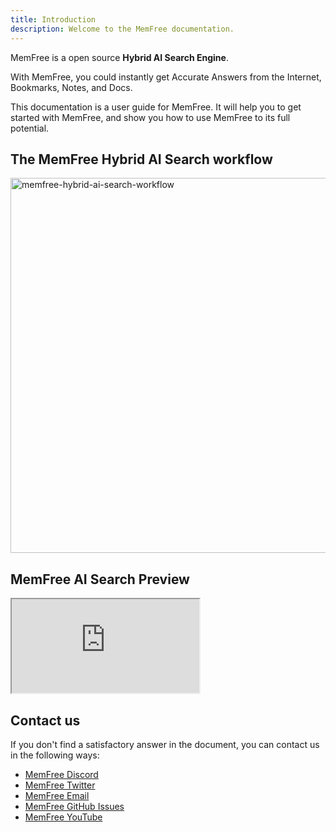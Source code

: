 ```yaml
---
title: Introduction
description: Welcome to the MemFree documentation.
---
```


MemFree is a open source <b>Hybrid AI Search Engine</b>.

With MemFree, you could instantly get Accurate Answers from the Internet, Bookmarks, Notes, and Docs.

This documentation is a user guide for MemFree. It will help you to get started with MemFree, and show you how to use MemFree to its full potential.

## The MemFree Hybrid AI Search workflow

<Image
    className="mt-4 overflow-hidden rounded-lg border"
    width="800"
    height="600"
    src="/memfree-hybrid-ai-search.webp"
    alt="memfree-hybrid-ai-search-workflow"
/>

## MemFree AI Search Preview

<iframe
    className="mt-6 aspect-video w-full"
    src="https://www.youtube.com/embed/DeSgChxTvzc"
    title="MemFree Preview: Hybrid AI Search Engine"
    allow="accelerometer; autoplay; clipboard-write; encrypted-media; gyroscope; picture-in-picture; web-share; fullscreen"
    referrerPolicy="strict-origin-when-cross-origin"
    allowFullScreen
></iframe>

## Contact us

If you don't find a satisfactory answer in the document, you can contact us in the following ways:

-   [MemFree Discord](https://discord.com/invite/7QqyMSTaRq)
-   [MemFree Twitter](https://x.com/ahaapple2023)
-   [MemFree Email](mailto:support@memfrre.me)
-   [MemFree GitHub Issues](https://github.com/memfreeme/memfree/issues)
-   [MemFree YouTube](https://www.youtube.com/@AhaApple)
